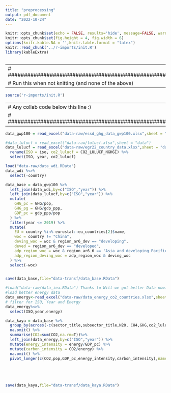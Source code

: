```yaml
---
title: "preprocessing"
output: pdf_document
date: "2022-10-24"
---
```


```r
knitr::opts_chunk$set(echo = FALSE, results='hide', message=FALSE, warning=FALSE)
knitr::opts_chunk$set(fig.height = 4, fig.width = 6)
options(knitr.kable.NA = '',knitr.table.format = "latex")
knitr::read_chunk('../r-imports/init.R')
library(kableExtra)
```

```r
```


---
# ##################################################
# Run this when not knitting (and none of the above)
---

```r
source('r-imports/init.R')
```

---
# Any collab code below this line :)
# ##################################################
---





```r
data_gwp100 = read_excel("data-raw/essd_ghg_data_gwp100.xlsx",sheet = "data")

#data_lulucf = read_excel("data-raw/lulucf.xlsx",sheet = "data")
data_lulucf = read_excel("data-raw/egr22_country_data.xlsx",sheet = "data") %>%
  rename(ISO = iso, co2_lulucf = CO2_LULUCF_NGHGI) %>%
  select(ISO, year, co2_lulucf)

load("data-raw/data_wdi.RData") 
data_wdi %<>%
  select(-country)

data_base = data_gwp100 %>%
  left_join(data_wdi,by=c("ISO","year")) %>%
  left_join(data_lulucf,by=c("ISO","year")) %>%
  mutate(
    GHG_pc = GHG/pop,
    GHG_pg = GHG/gdp_ppp,
    GDP_pc = gdp_ppp/pop
  ) %>%
  filter(year <= 2019) %>% 
  mutate(
    EU = country %in% eurostat::eu_countries[2]$name,
    woc = country != "China",
    deving_woc = woc & region_ar6_dev == "developing",
    deved = region_ar6_dev == "developed",
    adp_region_woc = woc & region_ar6_6 == "Asia and developing Pacific",
    adp_region_deving_woc = adp_region_woc & deving_woc
  ) %>% 
  select(-woc)


save(data_base,file="data-transf/data_base.RData")
```


```r

#load("data-raw/data_iea.RData") Thanks to Will we got better Data now. 
#load better energy data 
data_energy<-read_excel("data-raw/data_energy_co2_countries.xlsx",sheet = "data")
# filter for ISO, Year and Energy
data_energy%<>%
  select(ISO,year,energy)

data_kaya = data_base %>% 
  group_by(across(-c(sector_title,subsector_title,N2O, CH4,GHG,co2_lulucf,gdp_ppp, Fgas,GHG_pc,GHG_pg,CO2))) %>% 
  na.omit() %>% 
  summarise(CO2=sum(CO2,na.rm=T))%>%
  left_join(data_energy,by=c("ISO","year")) %>%
  mutate(energy_intensity = energy/GDP_pc) %>%
  mutate(carbon_intensity = CO2/energy) %>%
  na.omit() %>% 
  pivot_longer(c(CO2,pop,GDP_pc,energy_intensity,carbon_intensity),names_to = "var",values_to = "value")





save(data_kaya,file="data-transf/data_kaya.RData")
```


```r

```